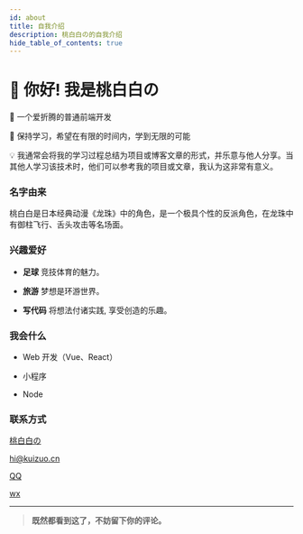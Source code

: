 ```yaml
---
id: about
title: 自我介绍
description: 桃白白の的自我介绍
hide_table_of_contents: true
---
```



# 👋 你好! 我是桃白白の

🧑 一个爱折腾的普通前端开发

🌱 保持学习，希望在有限的时间内，学到无限的可能

💡 我通常会将我的学习过程总结为项目或博客文章的形式，并乐意与他人分享。当其他人学习该技术时，他们可以参考我的项目或文章，我认为这非常有意义。

### 名字由来

桃白白是日本经典动漫《龙珠》中的角色，是一个极具个性的反派角色，在龙珠中有御柱飞行、舌头攻击等名场面。

### 兴趣爱好

- **足球** 竞技体育的魅力。

- **旅游** 梦想是环游世界。

- **写代码** 将想法付诸实践, 享受创造的乐趣。

### 我会什么

- Web 开发（Vue、React）

- 小程序

- Node

### 联系方式

<p style={{ display: 'flex', 'align-items': 'center', gap: '0.5rem' }}>
  <Icon icon="ri:github-line" width="20" heigth="20" />
  <a href={social.github.href}>桃白白の</a>
</p>

<p style={{ display: 'flex', 'align-items': 'center', gap: '0.5rem' }}>
  <Icon icon="ri:mail-open-line" width="20" heigth="20" />
  <a href={social.email.href}>hi@kuizuo.cn</a>
</p>

<p style={{ display: 'flex', 'align-items': 'center', gap: '0.5rem' }}>
  <Icon icon="ri:qq-line" width="20" heigth="20" />
  <a href={social.qq.href}>QQ</a>
</p>

<p style={{ display: 'flex', 'align-items': 'center', gap: '0.5rem' }}>
  <Icon icon="ri:wechat-2-line" width="20" heigth="20" />
  <a href={social.wx.href}>wx</a>
</p>

---

> **既然都看到这了，不妨留下你的评论。**

<Comment />

